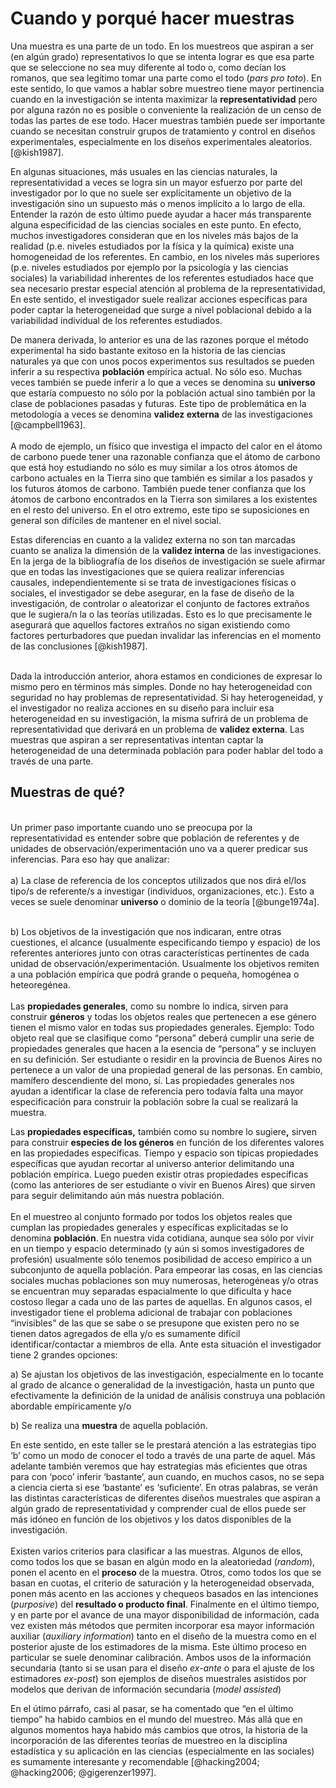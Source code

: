 # Cuando y porqué hacer muestras

Una muestra es una parte de un todo. En los muestreos que aspiran a ser (en algún grado) representativos lo que se intenta lograr es que esa parte que se seleccione no sea muy diferente al todo o, como decían los romanos, que sea legítimo tomar una parte como el todo (*pars pro toto*). En este sentido, lo que vamos a hablar sobre muestreo tiene mayor pertinencia cuando en la investigación se intenta maximizar la **representatividad** pero por alguna razón no es posible o conveniente la realización de un censo de todas las partes de ese todo. Hacer muestras también puede ser importante cuando se necesitan construir grupos de tratamiento y control en diseños experimentales, especialmente en los diseños experimentales aleatorios.[@kish1987].

En algunas situaciones, más usuales en las ciencias naturales, la representatividad a veces se logra sin un mayor esfuerzo por parte del investigador por lo que no suele ser explícitamente un objetivo de la investigación sino un supuesto más o menos implícito a lo largo de ella. Entender la razón de esto último puede ayudar a hacer más transparente alguna especificidad de las ciencias sociales en este punto. En efecto, muchos investigadores consideran que en los niveles más bajos de la realidad (p.e. niveles estudiados por la física y la química) existe una homogeneidad de los referentes. En cambio, en los niveles más superiores (p.e. niveles estudiados por ejemplo por la psicología y las ciencias sociales) la variabilidad inherentes de los referentes estudiados hace que sea necesario prestar especial atención al problema de la representatividad, En este sentido, el investigador suele realizar acciones específicas para poder captar la heterogeneidad que surge a nivel poblacional debido a la variabilidad individual de los referentes estudiados.

De manera derivada, lo anterior es una de las razones porque el método experimental ha sido bastante exitoso en la historia de las ciencias naturales ya que con unos pocos experimentos sus resultados se pueden inferir a su respectiva **población** empírica actual. No sólo eso. Muchas veces también se puede inferir a lo que a veces se denomina su **universo** que estaría compuesto no sólo por la población actual sino también por la clase de poblaciones pasadas y futuras. Este tipo de problemática en la metodología a veces se denomina **validez externa** de las investigaciones [@campbell1963].\
\
A modo de ejemplo, un físico que investiga el impacto del calor en el átomo de carbono puede tener una razonable confianza que el átomo de carbono que está hoy estudiando no sólo es muy similar a los otros átomos de carbono actuales en la Tierra sino que también es similar a los pasados y los futuros átomos de carbono. También puede tener confianza que los átomos de carbono encontrados en la Tierra son similares a los existentes en el resto del universo. En el otro extremo, este tipo se suposiciones en general son difíciles de mantener en el nivel social.

Estas diferencias en cuanto a la validez externa no son tan marcadas cuanto se analiza la dimensión de la **validez interna** de las investigaciones. En la jerga de la bibliografía de los diseños de investigación se suele afirmar que en todas las investigaciones que se quiera realizar inferencias causales, independientemente si se trata de investigaciones físicas o sociales, el investigador se debe asegurar, en la fase de diseño de la investigación, de controlar o aleatorizar el conjunto de factores extraños que le sugiera/n la o las teorías utilizadas. Esto es lo que precisamente le asegurará que aquellos factores extraños no sigan existiendo como factores perturbadores que puedan invalidar las inferencias en el momento de las conclusiones [@kish1987].

\
Dada la introducción anterior, ahora estamos en condiciones de expresar lo mismo pero en términos más simples. Donde no hay heterogeneidad con seguridad no hay problemas de representatividad. Si hay heterogeneidad, y el investigador no realiza acciones en su diseño para incluir esa heterogeneidad en su investigación, la misma sufrirá de un problema de representatividad que derivará en un problema de **validez externa**. Las muestras que aspiran a ser representativas intentan captar la heterogeneidad de una determinada población para poder hablar del todo a través de una parte.\

## Muestras de qué?

\
Un primer paso importante cuando uno se preocupa por la representatividad es entender sobre que población de referentes y de unidades de observación/experimentación uno va a querer predicar sus inferencias. Para eso hay que analizar: \
\
a) La clase de referencia de los conceptos utilizados que nos dirá el/los tipo/s de referente/s a investigar (individuos, organizaciones, etc.). Esto a veces se suele denominar **universo** o dominio de la teoría [@bunge1974a].

\
b) Los objetivos de la investigación que nos indicaran, entre otras cuestiones, el alcance (usualmente especificando tiempo y espacio) de los referentes anteriores junto con otras características pertinentes de cada unidad de observación/experimentación. Usualmente los objetivos remiten a una población empírica que podrá grande o pequeña, homogénea o heteoregénea.\
\
Las **propiedades generales**, como su nombre lo indica, sirven para construir **géneros** y todas los objetos reales que pertenecen a ese género tienen el mismo valor en todas sus propiedades generales. Ejemplo: Todo objeto real que se clasifique como "persona" deberá cumplir una serie de propiedades generales que hacen a la esencia de "persona" y se incluyen en su definición. Ser estudiante o residir en la provincia de Buenos Aires no pertenece a un valor de una propiedad general de las personas. En cambio, mamífero descendiente del mono, sí. Las propiedades generales nos ayudan a identificar la clase de referencia pero todavía falta una mayor especificación para construir la población sobre la cual se realizará la muestra. 

Las **propiedades específicas,** también como su nombre lo sugiere**,** sirven para construir **especies de los géneros** en función de los diferentes valores en las propiedades específicas. Tiempo y espacio son típicas propiedades específicas que ayudan recortar al universo anterior delimitando una población empírica. Luego pueden existir otras propiedades específicas (como las anteriores de ser estudiante o vivir en Buenos Aires) que sirven para seguir delimitando aún más nuestra población. \
\
En el muestreo al conjunto formado por todos los objetos reales que cumplan las propiedades generales y específicas explicitadas se lo denomina **población**. En nuestra vida cotidiana, aunque sea sólo por vivir en un tiempo y espacio determinado (y aún si somos investigadores de profesión) usualmente sólo tenemos posibilidad de acceso empírico a un subconjunto de aquella población. Para empeorar las cosas, en las ciencias sociales muchas poblaciones son muy numerosas, heterogéneas y/o otras se encuentran muy separadas espacialmente lo que dificulta y hace costoso llegar a cada uno de las partes de aquellas. En algunos casos, el investigador tiene el problema adicional de trabajar con poblaciones "invisibles" de las que se sabe o se presupone que existen pero no se tienen datos agregados de ella y/o es sumamente difícil identificar/contactar a miembros de ella. Ante esta situación el investigador tiene 2 grandes opciones:

a\) Se ajustan los objetivos de las investigación, especialmente en lo tocante al grado de alcance o generalidad de la investigación, hasta un punto que efectivamente la definición de la unidad de análisis construya una población abordable empíricamente y/o

b\) Se realiza una **muestra** de aquella población.

En este sentido, en este taller se le prestará atención a las estrategias tipo ‘b’ como un modo de conocer el todo a través de una parte de aquel. Más adelante también veremos que hay estrategias más eficientes que otras para con ‘poco’ inferir ‘bastante’, aun cuando, en muchos casos, no se sepa a ciencia cierta si ese ‘bastante’ es ‘suficiente’. En otras palabras, se verán las distintas características de diferentes diseños muestrales que aspiran a algún grado de representatividad y comprender cual de ellos puede ser más idóneo en función de los objetivos y los datos disponibles de la investigación. \
\
Existen varios criterios para clasificar a las muestras. Algunos de ellos, como todos los que se basan en algún modo en la aleatoriedad (*random*), ponen el acento en el **proceso** de la muestra. Otros, como todos los que se basan en cuotas, el criterio de saturación y la heterogeneidad observada, ponen más acento en las acciones y chequeos basados en las intenciones (*purposive*) del **resultado o producto final**. Finalmente en el último tiempo, y en parte por el avance de una mayor disponibilidad de información, cada vez existen más métodos que permiten incorporar esa mayor información auxiliar (*auxiliary information*) tanto en el diseño de la muestra como en el posterior ajuste de los estimadores de la misma. Este último proceso en particular se suele denominar calibración. Ambos usos de la información secundaria (tanto si se usan para el diseño *ex-ante* o para el ajuste de los estimadores *ex-post*) son ejemplos de diseños muestrales asistidos por modelos que derivan de información secundaria (*model assisted*)

En el útimo párrafo, casi al pasar, se ha comentado que "en el último tiempo" ha habido cambios en el mundo del muestreo. Más allá que en algunos momentos haya habido más cambios que otros, la historia de la incorporación de las diferentes teorías de muestreo en la disciplina estadística y su aplicación en las ciencias (especialmente en las sociales) es sumamente interesante y recomendable [@hacking2004; @hacking2006; @gigerenzer1997].
